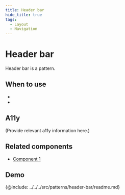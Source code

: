 ```yaml
---
title: Header bar
hide_title: true
tags:
  - Layout
  - Navigation
---
```



# Header bar

<!-- Description -->

Header bar is a pattern.

## When to use

-
-

## A11y

(Provide relevant a11y information here.)



## Related components
- [Component 1](../components/component-1)

<!-- Demos, tips, variations, use cases -->


## Demo

<Demo code={demoSource} />

<!-- API -->

{@include: ../../../src/patterns/header-bar/readme.md}

